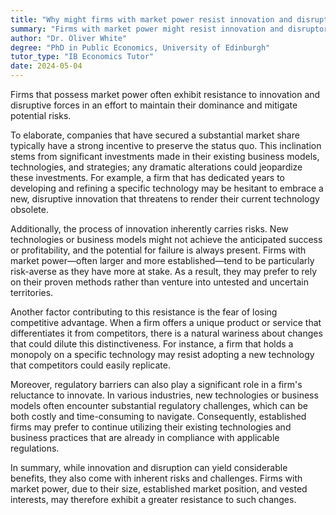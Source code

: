 ```yaml
---
title: "Why might firms with market power resist innovation and disruptors?"
summary: "Firms with market power might resist innovation and disruptors to maintain their dominance and avoid potential risks."
author: "Dr. Oliver White"
degree: "PhD in Public Economics, University of Edinburgh"
tutor_type: "IB Economics Tutor"
date: 2024-05-04
---
```


Firms that possess market power often exhibit resistance to innovation and disruptive forces in an effort to maintain their dominance and mitigate potential risks.

To elaborate, companies that have secured a substantial market share typically have a strong incentive to preserve the status quo. This inclination stems from significant investments made in their existing business models, technologies, and strategies; any dramatic alterations could jeopardize these investments. For example, a firm that has dedicated years to developing and refining a specific technology may be hesitant to embrace a new, disruptive innovation that threatens to render their current technology obsolete.

Additionally, the process of innovation inherently carries risks. New technologies or business models might not achieve the anticipated success or profitability, and the potential for failure is always present. Firms with market power—often larger and more established—tend to be particularly risk-averse as they have more at stake. As a result, they may prefer to rely on their proven methods rather than venture into untested and uncertain territories.

Another factor contributing to this resistance is the fear of losing competitive advantage. When a firm offers a unique product or service that differentiates it from competitors, there is a natural wariness about changes that could dilute this distinctiveness. For instance, a firm that holds a monopoly on a specific technology may resist adopting a new technology that competitors could easily replicate.

Moreover, regulatory barriers can also play a significant role in a firm's reluctance to innovate. In various industries, new technologies or business models often encounter substantial regulatory challenges, which can be both costly and time-consuming to navigate. Consequently, established firms may prefer to continue utilizing their existing technologies and business practices that are already in compliance with applicable regulations.

In summary, while innovation and disruption can yield considerable benefits, they also come with inherent risks and challenges. Firms with market power, due to their size, established market position, and vested interests, may therefore exhibit a greater resistance to such changes.
    